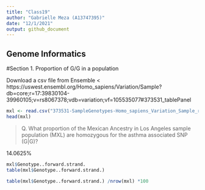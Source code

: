 ```yaml
---
title: "Class19"
author: "Gabrielle Meza (A13747395)"
date: "12/1/2021"
output: github_document
---
```


## Genome Informatics

#Section 1. Proportion of G/G in a population

Download a csv file from Ensemble <
https://uswest.ensembl.org/Homo_sapiens/Variation/Sample?db=core;r=17:39830104-39960105;v=rs8067378;vdb=variation;vf=105535077#373531_tablePanel

```r
mxl <- read.csv("373531-SampleGenotypes-Homo_sapiens_Variation_Sample_rs8067378.csv")
head(mxl)
```
> Q. What proportion of the Mexican Ancestry in Los Angeles sample population (MXL) are
homozygous for the asthma associated SNP (G|G)?

14.0625% 

```r
mxl$Genotype..forward.strand.
table(mxl$Genotype..forward.strand.)
```

```r
table(mxl$Genotype..forward.strand.) /nrow(mxl) *100
```


